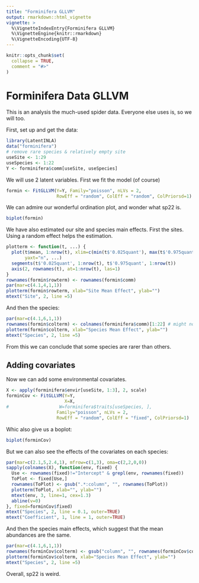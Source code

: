 ```yaml
---
title: "Forminifera GLLVM"
output: rmarkdown::html_vignette
vignette: >
  %\VignetteIndexEntry{Forminifera GLLVM}
  %\VignetteEngine{knitr::rmarkdown}
  %\VignetteEncoding{UTF-8}
---
```


```r
knitr::opts_chunk$set(
  collapse = TRUE,
  comment = "#>"
)
```

# Forminifera Data GLLVM

This is an analysis the much-used spider data. Everyone else uses is, so we will too.

First, set up and get the data:

```r
library(LatentINLA)
data("forminifera")
# remove rare species & relatively empty site
useSite <- 1:29
useSpecies <- 1:22
Y <- forminifera$comm[useSite, useSpecies]
```

We will use 2 latent variables. First we fit the model (of course)

```r
formin <- FitGLLVM(Y=Y, Family="poisson", nLVs = 2, 
                   RowEff = "random", ColEff = "random", ColPriorsd=1)

```

We can admire our wonderful ordination plot, and wonder what sp22 is.


```r
biplot(formin)

```


We have also estimated our site and species main effects. First the sites. Using a random effect helps the estimation.

```r
plotterm <- function(t, ...) {
  plot(t$mean, 1:nrow(t), xlim=c(min(t$'0.025quant'), max(t$'0.975quant')),
       yaxt="n", ...)
  segments(t$'0.025quant', 1:nrow(t), t$'0.975quant', 1:nrow(t))
  axis(2, rownames(t), at=1:nrow(t), las=1)
}
rownames(formin$rowterm) <- rownames(formin$comm)
par(mar=c(4.1,4,1,1))
plotterm(formin$rowterm, xlab="Site Mean Effect", ylab="")
mtext("Site", 2, line =5)

```

And then the species:

```r
par(mar=c(4.1,6,1,1))
rownames(formin$colterm) <- colnames(forminifera$comm)[1:22] # might not be right
plotterm(formin$colterm, xlab="Species Mean Effect", ylab="")
mtext("Species", 2, line =5)
```

From this we can conclude that some species are rarer than others.

## Adding covariates

Now we can add some environmental covariates.

```r
X <- apply(forminifera$envir[useSite, 1:3], 2, scale)
forminCov <- FitGLLVM(Y=Y, 
                      X=X, 
#                   W=forminifera$traits[useSpecies, ],
                   Family="poisson", nLVs = 2, 
                   RowEff = "random", ColEff = "fixed", ColPriorsd=1)

```

Whic also give us a boplot:

```r
biplot(forminCov)

```

But we can also see the effects of the covariates on each species:

```r

par(mar=c(2.1,5,2.4,1), mfrow=c(1,3), oma=c(2,2,0,0))
sapply(colnames(X), function(env, fixed) {
  Use <- rownames(fixed)!="Intercept" & grepl(env, rownames(fixed))
  ToPlot <- fixed[Use,]
  rownames(ToPlot) <- gsub(".*:column", "", rownames(ToPlot))
  plotterm(ToPlot, xlab="", ylab="")
  mtext(env, 3, line=1, cex=1.3)
  abline(v=0)
}, fixed=forminCov$fixed)
mtext("Species", 2, line = 0.1, outer=TRUE)
mtext("Coefficient", 1, line = 1, outer=TRUE)

```

And then the species main effects, which suggest that the mean abundances are the same.

```r
par(mar=c(4.1,6,1,1))
rownames(forminCov$colterm) <- gsub("column", "", rownames(forminCov$colterm))
plotterm(forminCov$colterm, xlab="Species Mean Effect", ylab="")
mtext("Species", 2, line =5)
```

Overall, sp22 is weird.
